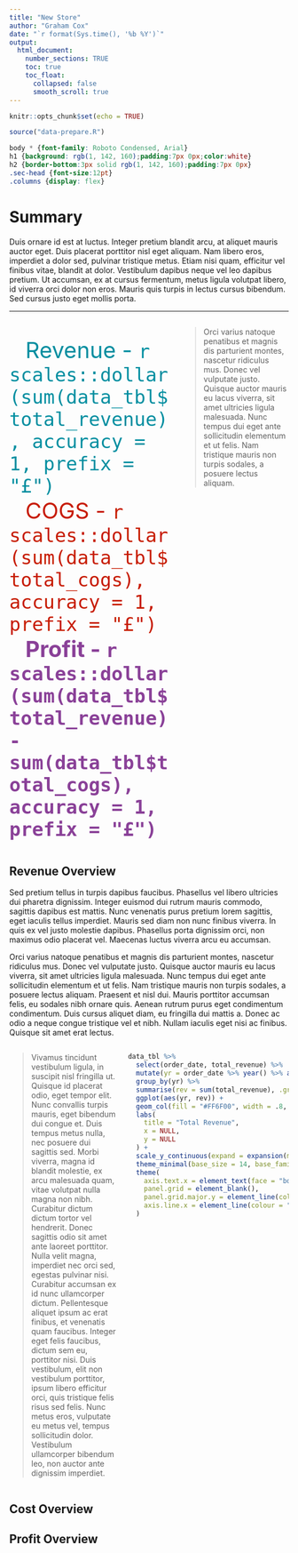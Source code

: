 ```yaml
---
title: "New Store"
author: "Graham Cox"
date: "`r format(Sys.time(), '%b %Y')`"
output: 
  html_document:
    number_sections: TRUE
    toc: true
    toc_float:
      collapsed: false
      smooth_scroll: true
---
```


```r
knitr::opts_chunk$set(echo = TRUE)
```

```r
source("data-prepare.R")
```

```css
body * {font-family: Roboto Condensed, Arial}
h1 {background: rgb(1, 142, 160);padding:7px 0px;color:white}
h2 {border-bottom:3px solid rgb(1, 142, 160);padding:7px 0px}
.sec-head {font-size:12pt}
.columns {display: flex}
```

# Summary

<span class="sec-head">
Duis ornare id est at luctus. Integer pretium blandit arcu, at aliquet mauris auctor eget. Duis placerat porttitor nisl eget aliquam. Nam libero eros, imperdiet a dolor sed, pulvinar tristique metus. Etiam nisi quam, efficitur vel finibus vitae, blandit at dolor. Vestibulum dapibus neque vel leo dapibus pretium. Ut accumsan, ex at cursus fermentum, metus ligula volutpat libero, id viverra orci dolor non eros. Mauris quis turpis in lectus cursus bibendum. Sed cursus justo eget mollis porta.</span>

<hr class="hrule" />


:::::: {.columns}

::: {.column width="60%"}
<br />
<span style="color:#018ea0;font-size:30pt;margin-left:10%">
Revenue - `r scales::dollar(sum(data_tbl$total_revenue), accuracy = 1, prefix = "£")` 
</span>
<br/>
<span style="color:#C71B00;font-size:30pt;margin-left:10%">
COGS - `r scales::dollar(sum(data_tbl$total_cogs), accuracy = 1, prefix = "£")` 
</span>
<br />
<span style="color:#8A4198;font-size:30pt;margin-left:10%;font-weight:700">
Profit - `r scales::dollar(sum(data_tbl$total_revenue) - sum(data_tbl$total_cogs), accuracy = 1, prefix = "£")` 
</span>

:::

::: {.column width="40%"}

> Orci varius natoque penatibus et magnis dis parturient montes, nascetur ridiculus mus. Donec vel vulputate justo. Quisque auctor mauris eu lacus viverra, sit amet ultricies ligula malesuada. Nunc tempus dui eget ante sollicitudin elementum et ut felis. Nam tristique mauris non turpis sodales, a posuere lectus aliquam. 

:::

::::::

## Revenue Overview

<span class="sec-head">
Sed pretium tellus in turpis dapibus faucibus. Phasellus vel libero ultricies dui pharetra dignissim. Integer euismod dui rutrum mauris commodo, sagittis dapibus est mattis. Nunc venenatis purus pretium lorem sagittis, eget iaculis tellus imperdiet. Mauris sed diam non nunc finibus viverra. In quis ex vel justo molestie dapibus. Phasellus porta dignissim orci, non maximus odio placerat vel. Maecenas luctus viverra arcu eu accumsan.

Orci varius natoque penatibus et magnis dis parturient montes, nascetur ridiculus mus. Donec vel vulputate justo. Quisque auctor mauris eu lacus viverra, sit amet ultricies ligula malesuada. Nunc tempus dui eget ante sollicitudin elementum et ut felis. Nam tristique mauris non turpis sodales, a posuere lectus aliquam. Praesent et nisl dui. Mauris porttitor accumsan felis, eu sodales nibh ornare quis. Aenean rutrum purus eget condimentum condimentum. Duis cursus aliquet diam, eu fringilla dui mattis a. Donec ac odio a neque congue tristique vel et nibh. Nullam iaculis eget nisi ac finibus. Quisque sit amet erat lectus.
</span>

:::::: {.columns}

::: {.column width="40%"}

> Vivamus tincidunt vestibulum ligula, in suscipit nisl fringilla ut. Quisque id placerat odio, eget tempor elit. Nunc convallis turpis mauris, eget bibendum dui congue et. Duis tempus metus nulla, nec posuere dui sagittis sed. Morbi viverra, magna id blandit molestie, ex arcu malesuada quam, vitae volutpat nulla magna non nibh. Curabitur dictum dictum tortor vel hendrerit. Donec sagittis odio sit amet ante laoreet porttitor. Nulla velit magna, imperdiet nec orci sed, egestas pulvinar nisi. Curabitur accumsan ex id nunc ullamcorper dictum. Pellentesque aliquet ipsum ac erat finibus, et venenatis quam faucibus. Integer eget felis faucibus, dictum sem eu, porttitor nisi. Duis vestibulum, elit non vestibulum porttitor, ipsum libero efficitur orci, quis tristique felis risus sed felis. Nunc metus eros, vulputate eu metus vel, tempus sollicitudin dolor. Vestibulum ullamcorper bibendum leo, non auctor ante dignissim imperdiet.


:::

::: {.column width="60%"}


```r

data_tbl %>% 
  select(order_date, total_revenue) %>% 
  mutate(yr = order_date %>% year() %>% as_factor()) %>% 
  group_by(yr) %>% 
  summarise(rev = sum(total_revenue), .groups = "drop") %>% 
  ggplot(aes(yr, rev)) +
  geom_col(fill = "#FF6F00", width = .8, colour = "grey50") +
  labs(
    title = "Total Revenue",
    x = NULL,
    y = NULL
  ) +
  scale_y_continuous(expand = expansion(mult = c(0.01, .4)), labels = scales::dollar_format(accuracy = 1)) +
  theme_minimal(base_size = 14, base_family = "Roboto Condensed") +
  theme(
    axis.text.x = element_text(face = "bold"),
    panel.grid = element_blank(),
    panel.grid.major.y = element_line(colour = "grey70", linetype = "dotted"),
    axis.line.x = element_line(colour = "grey60")
  )

```

:::



:::::


## Cost Overview


## Profit Overview